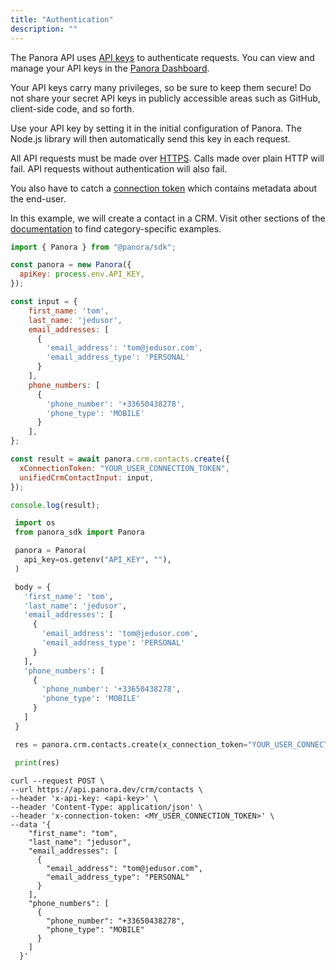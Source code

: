 ```yaml
---
title: "Authentication"
description: ""
---
```


The Panora API uses [API keys](/core-concepts/auth) to authenticate requests. You can view and manage your API keys in the [Panora Dashboard](https://app.panora.dev/api-keys).

Your API keys carry many privileges, so be sure to keep them secure! Do not share your secret API keys in publicly accessible areas such as GitHub, client-side code, and so forth.

Use your API key by setting it in the initial configuration of Panora. The Node.js library will then automatically send this key in each request.

All API requests must be made over [HTTPS](http://en.wikipedia.org/wiki/HTTP_Secure). Calls made over plain HTTP will fail. API requests without authentication will also fail.

You also have to catch a [connection token](/core-concepts/auth) which contains metadata about the end-user.

<Info>In this example, we will create a contact in a CRM. Visit other sections of the [documentation](/ticketing/overview) to find category-specific examples.</Info>
<CodeGroup>
  ```javascript TypeScript
  import { Panora } from "@panora/sdk";

  const panora = new Panora({
    apiKey: process.env.API_KEY,
  });

  const input = {
      first_name: 'tom',
      last_name: 'jedusor',
      email_addresses: [
        {
          'email_address': 'tom@jedusor.com',
          'email_address_type': 'PERSONAL'
        }
      ],
      phone_numbers: [
        {
          'phone_number': '+33650438278',
          'phone_type': 'MOBILE'
        }
      ],
  };

  const result = await panora.crm.contacts.create({
    xConnectionToken: "YOUR_USER_CONNECTION_TOKEN",
    unifiedCrmContactInput: input,
  });

  console.log(result);
  ```

 ```python Python
  import os
  from panora_sdk import Panora

  panora = Panora(
    api_key=os.getenv("API_KEY", ""),
  )

  body = {
    'first_name': 'tom',
    'last_name': 'jedusor',
    'email_addresses': [
      {
        'email_address': 'tom@jedusor.com',
        'email_address_type': 'PERSONAL'
      }
    ],
    'phone_numbers': [
      {
        'phone_number': '+33650438278',
        'phone_type': 'MOBILE'
      }
    ]
  }

  res = panora.crm.contacts.create(x_connection_token="YOUR_USER_CONNECTION_TOKEN", unified_crm_contact_input=body)

  print(res)
  ```

  ```shell curl
  curl --request POST \
  --url https://api.panora.dev/crm/contacts \
  --header 'x-api-key: <api-key>' \
  --header 'Content-Type: application/json' \
  --header 'x-connection-token: <MY_USER_CONNECTION_TOKEN>' \
  --data '{
      "first_name": "tom",
      "last_name": "jedusor",
      "email_addresses": [
        {
          "email_address": "tom@jedusor.com",
          "email_address_type": "PERSONAL"
        }
      ],
      "phone_numbers": [
        {
          "phone_number": "+33650438278",
          "phone_type": "MOBILE"
        }
      ]
    }'
  ```
</CodeGroup>
